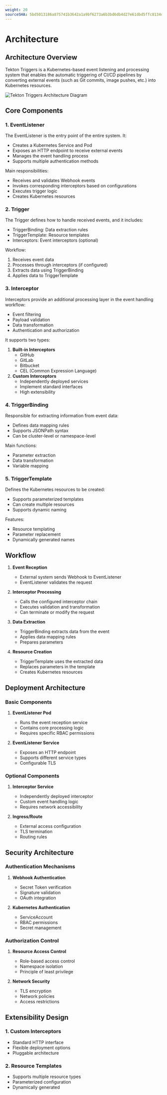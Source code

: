 ```yaml
---
weight: 20
sourceSHA: 5bd5013186a875741b3642a1a9bf6273a6b3bd6db4d27e61dbd5ffc8134d327a
---
```


# Architecture

## Architecture Overview

Tekton Triggers is a Kubernetes-based event listening and processing system that enables the automatic triggering of CI/CD pipelines by converting external events (such as Git commits, image pushes, etc.) into Kubernetes resources.

![Tekton Triggers Architecture Diagram](/triggers/TriggerFlow.svg)

## Core Components

### 1. EventListener

The EventListener is the entry point of the entire system. It:

- Creates a Kubernetes Service and Pod
- Exposes an HTTP endpoint to receive external events
- Manages the event handling process
- Supports multiple authentication methods

Main responsibilities:

- Receives and validates Webhook events
- Invokes corresponding interceptors based on configurations
- Executes trigger logic
- Creates Kubernetes resources

### 2. Trigger

The Trigger defines how to handle received events, and it includes:

- TriggerBinding: Data extraction rules
- TriggerTemplate: Resource templates
- Interceptors: Event interceptors (optional)

Workflow:

1. Receives event data
2. Processes through interceptors (if configured)
3. Extracts data using TriggerBinding
4. Applies data to TriggerTemplate

### 3. Interceptor

Interceptors provide an additional processing layer in the event handling workflow:

- Event filtering
- Payload validation
- Data transformation
- Authentication and authorization

It supports two types:

1. **Built-in Interceptors**
   - GitHub
   - GitLab
   - Bitbucket
   - CEL (Common Expression Language)
2. **Custom Interceptors**
   - Independently deployed services
   - Implement standard interfaces
   - High extensibility

### 4. TriggerBinding

Responsible for extracting information from event data:

- Defines data mapping rules
- Supports JSONPath syntax
- Can be cluster-level or namespace-level

Main functions:

- Parameter extraction
- Data transformation
- Variable mapping

### 5. TriggerTemplate

Defines the Kubernetes resources to be created:

- Supports parameterized templates
- Can create multiple resources
- Supports dynamic naming

Features:

- Resource templating
- Parameter replacement
- Dynamically generated names

## Workflow

1. **Event Reception**
   - External system sends Webhook to EventListener
   - EventListener validates the request

2. **Interceptor Processing**
   - Calls the configured interceptor chain
   - Executes validation and transformation
   - Can terminate or modify the request

3. **Data Extraction**
   - TriggerBinding extracts data from the event
   - Applies data mapping rules
   - Prepares parameters

4. **Resource Creation**
   - TriggerTemplate uses the extracted data
   - Replaces parameters in the template
   - Creates Kubernetes resources

## Deployment Architecture

### Basic Components

1. **EventListener Pod**
   - Runs the event reception service
   - Contains core processing logic
   - Requires specific RBAC permissions

2. **EventListener Service**
   - Exposes an HTTP endpoint
   - Supports different service types
   - Configurable TLS

### Optional Components

1. **Interceptor Service**
   - Independently deployed interceptor
   - Custom event handling logic
   - Requires network accessibility

2. **Ingress/Route**
   - External access configuration
   - TLS termination
   - Routing rules

## Security Architecture

### Authentication Mechanisms

1. **Webhook Authentication**
   - Secret Token verification
   - Signature validation
   - OAuth integration

2. **Kubernetes Authentication**
   - ServiceAccount
   - RBAC permissions
   - Secret management

### Authorization Control

1. **Resource Access Control**
   - Role-based access control
   - Namespace isolation
   - Principle of least privilege

2. **Network Security**
   - TLS encryption
   - Network policies
   - Access restrictions

## Extensibility Design

### 1. Custom Interceptors

- Standard HTTP interface
- Flexible deployment options
- Pluggable architecture

### 2. Resource Templates

- Supports multiple resource types
- Parameterized configuration
- Dynamically generated
